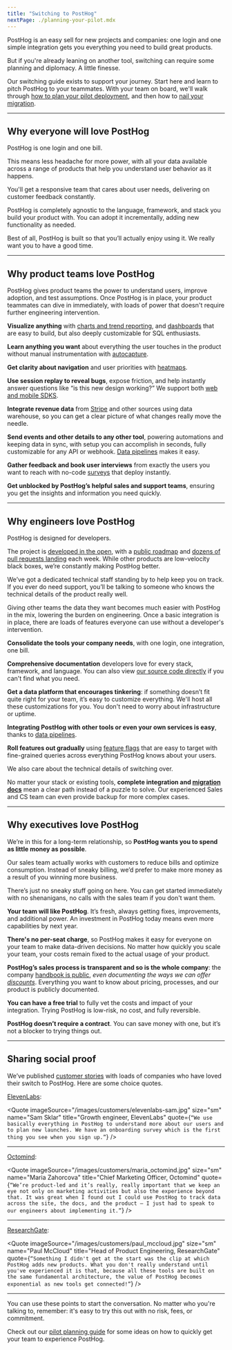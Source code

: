 ```yaml
---
title: "Switching to PostHog"
nextPage: ./planning-your-pilot.mdx
---
```


PostHog is an easy sell for new projects and companies: one login and one simple integration gets you everything you need to build great products.

But if you're already leaning on another tool, switching can require some planning and diplomacy. A little finesse. 

Our switching guide exists to support your journey. Start here and learn to pitch PostHog to your teammates. With your team on board, we'll walk through [how to plan your pilot deployment](/docs/new-to-posthog/switch-guide/planning-your-pilot), and then how to [nail your migration](/docs/new-to-posthog/switch-guide/migration-planning).

***

## Why everyone will love PostHog

PostHog is one login and one bill.

This means less headache for more power, with all your data available across a range of products that help you understand user behavior as it happens.

You'll get a responsive team that cares about user needs, delivering on customer feedback constantly.

PostHog is completely agnostic to the language, framework, and stack you build your product with. You can adopt it incrementally, adding new functionality as needed.

Best of all, PostHog is built so that you’ll actually enjoy using it. We really want you to have a good time.

***

## Why product teams love PostHog

PostHog gives product teams the power to understand users, improve adoption, and test assumptions. Once PostHog is in place, your product teammates can dive in immediately, with loads of power that doesn't require further engineering intervention.

**Visualize anything** with [charts and trend reporting](docs/product-analytics/insights), and [dashboards](/docs/product-analytics/dashboards) that are easy to build, but also deeply customizable for SQL enthusiasts.

**Learn anything you want** about everything the user touches in the product without manual instrumentation with [autocapture](/docs/product-analytics/autocapture).

**Get clarity about navigation** and user priorities with [heatmaps](/docs/toolbar/heatmaps).

**Use session replay to reveal bugs**, expose friction, and help instantly answer questions like “is this new design working?” We support both [web and mobile SDKS](/docs/session-replay/installation).

**Integrate revenue data** from [Stripe](/docs/cdp/sources/stripe) and other sources using data warehouse, so you can get a clear picture of what changes really move the needle.

**Send events and other details to any other tool**, powering automations and keeping data in sync, with setup you can accomplish in seconds, fully customizable for any API or webhook. [Data pipelines](/docs/cdp) makes it easy.

**Gather feedback and book user interviews** from exactly the users you want to reach with no-code [surveys](/docs/surveys/creating-surveys) that deploy instantly.

**Get unblocked by PostHog’s helpful sales and support teams**, ensuring you get the insights and information you need quickly.

***

## Why engineers love PostHog

PostHog is designed for developers.

The project is [developed in the open](https://github.com/PostHog/posthog), with a [public roadmap](/roadmap) and [dozens of pull requests landing](https://github.com/PostHog/posthog/pulls?q=is%3Apr+is%3Aclosed) each week. While other products are low-velocity black boxes, we’re constantly making PostHog better.

 We’ve got a dedicated technical staff standing by to help keep you on track. If you ever do need support, you’ll be talking to someone who knows the technical details of the product really well.

Giving other teams the data they want becomes much easier with PostHog in the mix, lowering the burden on engineering. Once a basic integration is in place, there are loads of features everyone can use without a developer's intervention.

**Consolidate the tools your company needs**, with one login, one integration, one bill.

**Comprehensive documentation** developers love for every stack, framework, and language. You can also view [our source code directly](http://github.com/postHog/) if you can't find what you need. 

**Get a data platform that encourages tinkering**: if something doesn’t fit quite right for your team, it’s easy to customize everything. We'll host all these customizations for you. You don't need to worry about infrastructure or uptime.

**Integrating PostHog with other tools or even your own services is easy**, thanks to [data pipelines](/docs/cdp).

**Roll features out gradually** using [feature flags](/docs/feature-flags/creating-feature-flags) that are easy to target with fine-grained queries across everything PostHog knows about your users.

We also care about the technical details of switching over. 

No matter your stack or existing tools, **complete integration and [migration docs](/docs/migration)** mean a clear path instead of a puzzle to solve. Our experienced Sales and CS team can even provide backup for more complex cases.

***

## Why executives love PostHog

We’re in this for a long-term relationship, so **PostHog wants you to spend as little money as possible**. 

Our sales team actually works with customers to reduce bills and optimize consumption. Instead of sneaky billing, we’d prefer to make more money as a result of you winning more business.

There’s just no sneaky stuff going on here. You can get started immediately with no shenanigans, no calls with the sales team if you don't want them.

**Your team will like PostHog**. It’s fresh, always getting fixes, improvements, and additional power. An investment in PostHog today means even more capabilities by next year.

**There's no per-seat charge**, so PostHog makes it easy for everyone on your team to make data-driven decisions. No matter how quickly you scale your team, your costs remain fixed to the actual usage of your product. 

**PostHog’s sales process is transparent and so is the whole company**: the company [handbook is public](/handbook), *even documenting the ways we can offer [discounts](/handbook/growth/sales/billing#coupons-and-discounts)*. Everything you want to know about pricing, processes, and our product is publicly documented.

**You can have a free trial** to fully vet the costs and impact of your integration. Trying PostHog is low-risk, no cost, and fully reversible.

**PostHog doesn’t require a contract**. You can save money with one, but it’s not a blocker to trying things out.

***

## Sharing social proof

We’ve published [customer stories](/customers) with loads of companies who have loved their switch to PostHog. Here are some choice quotes.

[ElevenLabs](/customers/elevenlabs):

<Quote
    imageSource="/images/customers/elevenlabs-sam.jpg"
    size="sm"
    name="Sam Sklar"
    title="Growth engineer, ElevenLabs"
    quote={`“We use basically everything in PostHog to understand more about our users and to plan new launches. We have an onboarding survey which is the first thing you see when you sign up.”`}
/>

***

[Octomind](/customers/octomind):

<Quote
    imageSource="/images/customers/maria_octomind.jpg"
    size="sm"
    name="Maria Zahorcova"
    title="Chief Marketing Officer, Octomind"
    quote={`“We’re product-led and it’s really, really important that we keep an eye not only on marketing activities but also the experience beyond that. It was great when I found out I could use PostHog to track data across the site, the docs, and the product — I just had to speak to our engineers about implementing it.”`}
/>

***

[ResearchGate](/customers/researchgate):

<Quote
    imageSource="/images/customers/paul_mccloud.jpg"
    size="sm"
    name="Paul McCloud"
    title="Head of Product Engineering, ResearchGate"
    quote={`“Something I didn't get at the start was the clip at which PostHog adds new products. What you don't really understand until you've experienced it is that, because all these tools are built on the same fundamental architecture, the value of PostHog becomes exponential as new tools get connected!”`}
/>

***

You can use these points to start the conversation. No matter who you're talking to, remember: it's easy to try this out with no risk, fees, or commitment.

Check out our [pilot planning guide](/docs/new-to-posthog/switch-guide/pilot-planning) for some ideas on how to quickly get your team to experience PostHog.